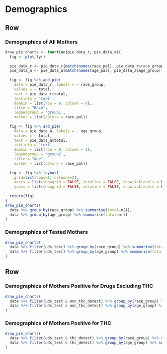 Demographics
==========================

Row
-----------------------------------------------------------------------

### Demographics of All Mothers

```r
draw_pie_charts <- function(pie_data_r, pie_data_a){
  fig <- plot_ly()
  
  pie_data_r <- pie_data_r[match(names(race_pal), pie_data_r$race_group),]
  pie_data_a <- pie_data_a[match(names(age_pal), pie_data_a$age_group),]
  
  fig <- fig %>% add_pie(
    data = pie_data_r, labels = ~ race_group,
    values = ~ total,
    text = pie_data_r$total,
    textinfo = 'text',
    domain = list(row = 0, column = 0),
    title = "Race",
    legendgroup = 'group1',
    marker = list(colors = race_pal))
  
  fig <- fig %>% add_pie(
    data = pie_data_a, labels = ~ age_group,
    values = ~ total,
    text = pie_data_a$total,
    textinfo = 'text',
    domain = list(row = 0, column = 1),
    legendgroup = 'group2',
    title = "Age",
    marker = list(colors = race_pal))
  
  fig <- fig %>% layout(
    grid=list(rows=1, columns=2),
    xaxis = list(showgrid = FALSE, zeroline = FALSE, showticklabels = FALSE),
    yaxis = list(showgrid = FALSE, zeroline = FALSE, showticklabels = FALSE))
  
  return(fig)
}
draw_pie_charts(
  data %>% group_by(race_group) %>% summarise(total=n()),
  data %>% group_by(age_group) %>% summarise(total=n())
)
```

### Demographics of Tested Mothers

```r
draw_pie_charts(
  data %>% filter(uds_test) %>% group_by(race_group) %>% summarise(total=n()),
  data %>% filter(uds_test) %>% group_by(age_group) %>% summarise(total=n())
)
```

Row
-----------------------------------------------------------------------

### Demographics of Mothers Positive for Drugs Excluding THC

```r
draw_pie_charts(
  data %>% filter(uds_test & non_thc_detect) %>% group_by(race_group) %>% summarise(total=n()),
  data %>% filter(uds_test & non_thc_detect) %>% group_by(age_group) %>% summarise(total=n())
)
```

### Demographics of Mothers Positive for THC

```r
draw_pie_charts(
  data %>% filter(uds_test & thc_detect) %>% group_by(race_group) %>% summarise(total=n()),
  data %>% filter(uds_test & thc_detect) %>% group_by(age_group) %>% summarise(total=n())
)
```
